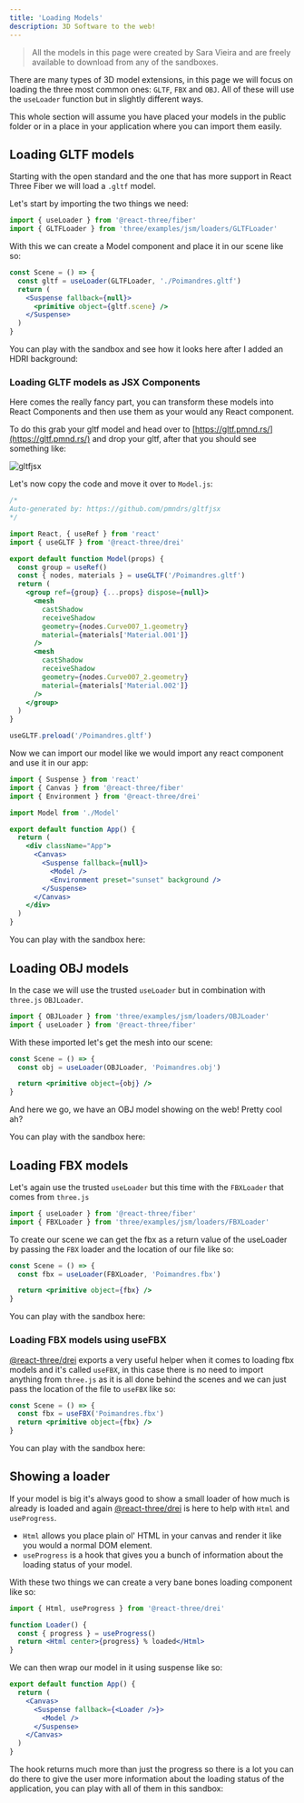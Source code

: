 ```yaml
---
title: 'Loading Models'
description: 3D Software to the web!
---
```


> All the models in this page were created by Sara Vieira and are freely available to download from any of the sandboxes.

There are many types of 3D model extensions, in this page we will focus on loading the three most common ones: `GLTF`, `FBX` and `OBJ`. All of these will use the `useLoader` function but in slightly different ways.

This whole section will assume you have placed your models in the public folder or in a place in your application where you can import them easily.

## Loading GLTF models

Starting with the open standard and the one that has more support in React Three Fiber we will load a `.gltf` model.

Let's start by importing the two things we need:

```js
import { useLoader } from '@react-three/fiber'
import { GLTFLoader } from 'three/examples/jsm/loaders/GLTFLoader'
```

With this we can create a Model component and place it in our scene like so:

```jsx
const Scene = () => {
  const gltf = useLoader(GLTFLoader, './Poimandres.gltf')
  return (
    <Suspense fallback={null}>
      <primitive object={gltf.scene} />
    </Suspense>
  )
}
```

You can play with the sandbox and see how it looks here after I added an HDRI background:

<Codesandbox id="6etx1" />

### Loading GLTF models as JSX Components

Here comes the really fancy part, you can transform these models into React Components and then use them as your would any React component.

To do this grab your gltf model and head over to [https://gltf.pmnd.rs/](https://gltf.pmnd.rs/) and drop your gltf, after that you should see something like:

![gltfjsx](./gltfjsx.png)

Let's now copy the code and move it over to `Model.js`:

```jsx
/*
Auto-generated by: https://github.com/pmndrs/gltfjsx
*/

import React, { useRef } from 'react'
import { useGLTF } from '@react-three/drei'

export default function Model(props) {
  const group = useRef()
  const { nodes, materials } = useGLTF('/Poimandres.gltf')
  return (
    <group ref={group} {...props} dispose={null}>
      <mesh
        castShadow
        receiveShadow
        geometry={nodes.Curve007_1.geometry}
        material={materials['Material.001']}
      />
      <mesh
        castShadow
        receiveShadow
        geometry={nodes.Curve007_2.geometry}
        material={materials['Material.002']}
      />
    </group>
  )
}

useGLTF.preload('/Poimandres.gltf')
```

Now we can import our model like we would import any react component and use it in our app:

```jsx
import { Suspense } from 'react'
import { Canvas } from '@react-three/fiber'
import { Environment } from '@react-three/drei'

import Model from './Model'

export default function App() {
  return (
    <div className="App">
      <Canvas>
        <Suspense fallback={null}>
          <Model />
          <Environment preset="sunset" background />
        </Suspense>
      </Canvas>
    </div>
  )
}
```

You can play with the sandbox here:

<Codesandbox id="vbnbf" />

## Loading OBJ models

In the case we will use the trusted `useLoader` but in combination with `three.js` `OBJLoader`.

```js
import { OBJLoader } from 'three/examples/jsm/loaders/OBJLoader'
import { useLoader } from '@react-three/fiber'
```

With these imported let's get the mesh into our scene:

```jsx
const Scene = () => {
  const obj = useLoader(OBJLoader, 'Poimandres.obj')

  return <primitive object={obj} />
}
```

And here we go, we have an OBJ model showing on the web! Pretty cool ah?

You can play with the sandbox here:

<Codesandbox id="51zks" />

## Loading FBX models

Let's again use the trusted `useLoader` but this time with the `FBXLoader` that comes from `three.js`

```js
import { useLoader } from '@react-three/fiber'
import { FBXLoader } from 'three/examples/jsm/loaders/FBXLoader'
```

To create our scene we can get the fbx as a return value of the useLoader by passing the `FBX` loader and the location of our file like so:

```jsx
const Scene = () => {
  const fbx = useLoader(FBXLoader, 'Poimandres.fbx')

  return <primitive object={fbx} />
}
```

You can play with the sandbox here:

<Codesandbox id="ssrfg" />

### Loading FBX models using useFBX

[@react-three/drei](https://github.com/pmndrs/drei) exports a very useful helper when it comes to loading fbx models and it's called `useFBX`, in this case there is no need to import anything from `three.js` as it is all done behind the scenes and we can just pass the location of the file to `useFBX` like so:

```jsx
const Scene = () => {
  const fbx = useFBX('Poimandres.fbx')
  return <primitive object={fbx} />
}
```

You can play with the sandbox here:

<Codesandbox id="m6p73" />

## Showing a loader

If your model is big it's always good to show a small loader of how much is already is loaded and again [@react-three/drei](https://github.com/pmndrs/drei) is here to help with `Html` and `useProgress`.

- `Html` allows you place plain ol' HTML in your canvas and render it like you would a normal DOM element.
- `useProgress` is a hook that gives you a bunch of information about the loading status of your model.

With these two things we can create a very bane bones loading component like so:

```jsx
import { Html, useProgress } from '@react-three/drei'

function Loader() {
  const { progress } = useProgress()
  return <Html center>{progress} % loaded</Html>
}
```

We can then wrap our model in it using suspense like so:

```jsx
export default function App() {
  return (
    <Canvas>
      <Suspense fallback={<Loader />}>
        <Model />
      </Suspense>
    </Canvas>
  )
}
```

The hook returns much more than just the progress so there is a lot you can do there to give the user more information about the loading status of the application, you can play with all of them in this sandbox:

<Codesandbox id="nn2m7" />
